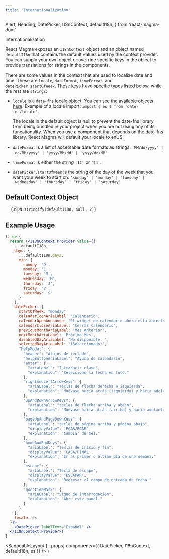 ```yaml
---
title: 'Internationalization'
---
```


  Alert,
  Heading,
  DatePicker,
  I18nContext,
  defaultI18n,
} from 'react-magma-dom'

<Heading level={1}>Internationalization</Heading>

React Magma exposes an `I18nContext` object and an object named `defaultI18n` that contains the default
values used by the context provider. You can supply your own object or override specific keys in the object
to provide translations for strings in the components.

There are some values in the context that are used to localize date and time. These are `locale`, `dateFormat`, `timeFormat`,
and `datePicker.startOfWeek`. These keys have specific types listed below, while the rest are `strings`:

- `locale` is a `date-fns` locale object. You can [see the available objects here](https://github.com/date-fns/date-fns/tree/master/src/locale).
  Example of a locale import: `import { es } from 'date-fns/locale'`.

  <Alert variant="warning">
    The locale in the default object is null to prevent the date-fns library
    from being bundled in your project when you are not using any of its
    funcationality. When you use a component that depends on the date-fns
    library, React Magma will default your locale to enUS.
  </Alert>

- `dateFormat` is a list of acceptable date formats as strings: `'MM/dd/yyyy' | 'dd/MM/yyyy' | 'yyyy/MM/dd' | 'yyyy/dd/MM'`.

- `timeFormat` is either the string `'12'` or `'24'`.

- `datePicker.startOfWeek` is the string of the day of the week that you want your week to start on: `'sunday' | 'monday' | 'tuesday' | 'wednesday' | 'thursday' | 'friday' | 'saturday'`

## Default Context Object

<pre>
  <code>{JSON.stringify(defaultI18n, null, 2)}</code>
</pre>

## Example Usage

```.jsx
() => {
  return (<I18nContext.Provider value={{
    ...defaultI18n,
    days: {
      ...defaultI18n.days,
      min: {
        sunday: 'D',
        monday: 'L',
        tuesday: 'M',
        wednesday: 'M',
        thursday: 'J',
        friday: 'V',
        saturday: 'S'
      }
    },
    datePicker: {
      startOfWeek: "monday",
      calendarIconAriaLabel: "Calendario",
      calendarOpenAnnounce: "El widget de calendario ahora está abierto. Presione la tecla de signo de interrogación para obtener los atajos de teclado para cambiar las fechas.",
      calendarCloseAriaLabel: "Cerrar calendario",
      previousMonthAriaLabel: 'Mes Anterior',
      nextMonthAriaLabel: 'Próximo Mes',
      disabledDayAriaLabel: "No disponible. ",
      selectedDayAriaLabel: "(Seleccionado)",
      "helpModal": {
        "header": "Atajos de teclado",
        "helpButtonAriaLabel": "Ayuda de calendario",
        "enter": {
          "ariaLabel": "Introducir clave",
          "explanation": "Seleccione la fecha en foco."
        },
        "rightAndLeftArrowKeys": {
          "ariaLabel": "Teclas de flecha derecha e izquierda",
          "explanation": "Muévase hacia atrás (izquierda) y hacia adelante (derecha) un día."
        },
        "upAndDownArrowKeys": {
          "ariaLabel": "teclas de flecha arriba y abajo",
          "explanation": "Muévase hacia atrás (arriba) y hacia adelante (abajo) una semana."
        },
        "pageUpAndPageDownKeys": {
          "ariaLabel": "teclas de página arriba y página abajo",
          "displayValue": 'PGAR/PGAB',
          "explanation": "Cambiar de mes."
        },
        "homeAndEndKeys": {
          "ariaLabel": "Teclas de inicio y fin",
          "displayValue": 'CASA/FINAL',
          "explanation": "Ir al primer o último día de una semana."
        },
        "escape": {
          "ariaLabel": "Tecla de escape",
          "displayValue": 'ESCAPAR',
          "explanation": "Regresar al campo de entrada de fecha."
        },
        "questionMark": {
          "ariaLabel": "Signo de interrogación",
          "explanation": "Abre este panel."
        }
      }
    },
    locale: es
  }}>
    <DatePicker labelText="Español" />
  </I18nContext.Provider>)
}
```

  <ScopeableLayout
    {...props}
    components={{ DatePicker, I18nContext, defaultI18n, es }}
  />
)
